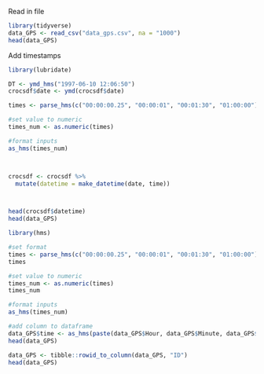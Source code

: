 Read in file
```r
library(tidyverse)
data_GPS <- read_csv("data_gps.csv", na = "1000")
head(data_GPS)
```

Add timestamps
```r
library(lubridate)

DT <- ymd_hms("1997-06-10 12:06:50")
crocsdf$date <- ymd(crocsdf$date)

times <- parse_hms(c("00:00:00.25", "00:00:01", "00:01:30", "01:00:00"))

#set value to numeric
times_num <- as.numeric(times)

#format inputs
as_hms(times_num)



crocsdf <- crocsdf %>% 
  mutate(datetime = make_datetime(date, time))



head(crocsdf$datetime)
head(data_GPS)

library(hms)

#set format
times <- parse_hms(c("00:00:00.25", "00:00:01", "00:01:30", "01:00:00"))
times

#set value to numeric
times_num <- as.numeric(times)
times_num

#format inputs
as_hms(times_num)

#add column to dataframe
data_GPS$time <- as_hms(paste(data_GPS$Hour, data_GPS$Minute, data_GPS$Second, sep = ":"))
head(data_GPS)

data_GPS <- tibble::rowid_to_column(data_GPS, "ID")
head(data_GPS)

```